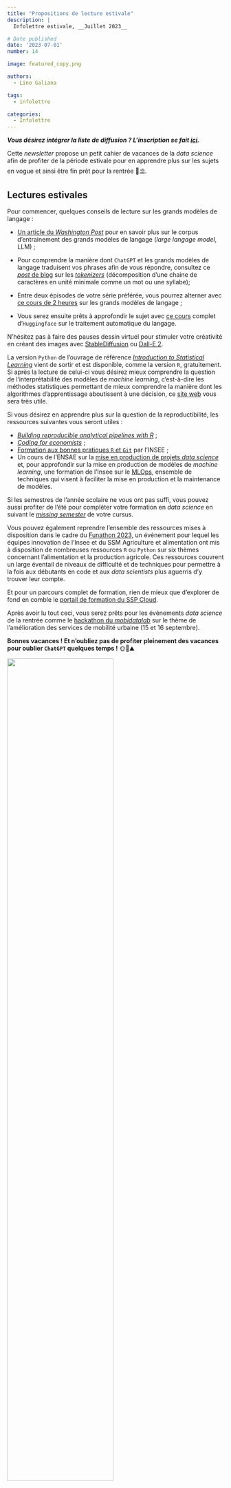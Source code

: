 ```yaml
---
title: "Propositions de lecture estivale"
description: |
  Infolettre estivale, __Juillet 2023__

# Date published
date: '2023-07-01'
number: 14

image: featured_copy.png

authors:
  - Lino Galiana

tags:
  - infolettre

categories:
  - Infolettre
---
```


:::{.callout-note}

__*Vous désirez intégrer la liste de diffusion ? L'inscription se fait [ici](https://framaforms.org/integration-reseau-des-data-scientists-1676407156).*__

:::


Cette _newsletter_ propose un petit cahier de vacances
de la _data science_ afin de profiter de la période estivale 
pour en
apprendre plus sur les sujets en vogue et ainsi être fin prêt
pour la rentrée 📖⛱️.

## Lectures estivales

Pour commencer, quelques conseils de lecture sur les grands modèles de
langage :

- [Un article du _Washington Post_](https://www.washingtonpost.com/technology/interactive/2023/ai-chatbot-learning/?itid=mc_magnet-ai_inline_collection_1) pour en savoir plus sur le corpus d'entrainement des
grands modèles de langage (_large langage model_, LLM) ;

- Pour comprendre la manière dont `ChatGPT` et les grands modèles de langage  traduisent vos phrases afin de vous répondre, consultez ce [_post_ de blog](https://simonwillison.net/2023/Jun/8/gpt-tokenizers/) sur les [_tokenizers_](https://fr.wiktionary.org/wiki/tokenizer) (décomposition d’une chaine de caractères en unité minimale comme un mot ou une syllabe);

- Entre deux épisodes de votre série préférée, vous pourrez alterner avec [ce cours de 2 heures](https://www.youtube.com/watch?v=Ku9PM26Cc2c) sur les grands modèles de langage ;

- Vous serez ensuite prêts à approfondir le sujet avec [ce cours](https://huggingface.co/learn/nlp-course/chapter1/1) complet d'`Huggingface` sur le traitement automatique du langage.


N'hésitez pas à faire des pauses dessin virtuel pour stimuler votre créativité en créant des
images avec [StableDiffusion](https://huggingface.co/spaces/stabilityai/stable-diffusion) ou [Dall-E 2](https://openai.com/dall-e-2).

La version `Python` de l'ouvrage de référence [_Introduction to Statistical Learning_](https://www.statlearning.com/) vient de sortir et est disponible, comme la version `R`, gratuitement. Si après la lecture de celui-ci vous désirez mieux comprendre la question de l'interprétabilité des modèles de _machine learning_, c'est-à-dire les méthodes statistiques permettant de mieux comprendre la manière dont les algorithmes d'apprentissage aboutissent à une décision, ce [site web](https://interpretable-ml-class.github.io/) vous sera très utile.


Si vous désirez en apprendre plus sur la question de la reproductibilité, 
les ressources suivantes vous seront utiles :

- [_Building reproducible analytical pipelines with R_](https://raps-with-r.dev/) ;
- [_Coding for economists_](https://aeturrell.github.io/coding-for-economists/intro.html) ;
- [Formation aux bonnes pratiques `R` et `Git`](https://inseefrlab.github.io/formation-bonnes-pratiques-git-R/) par l'INSEE ;
- Un cours de l'ENSAE sur la [mise en production de projets _data science_](https://ensae-reproductibilite.github.io/website/) et, pour approfondir sur la mise en production de modèles de _machine learning_, une formation de l'Insee sur le [MLOps](https://inseefrlab.github.io/formation-mlops/slides/index.html#/title-slide), ensemble de techniques qui visent à faciliter la mise en production et la maintenance de modèles.

Si les semestres de l'année scolaire ne vous ont pas suffi, vous pouvez aussi
profiter de l'été pour compléter votre formation en _data science_ en suivant le [_missing semester_](https://matthewrkaye.com/series.html#the-missing-semester-of-your-ds-education)
de votre cursus.

Vous pouvez également reprendre l'ensemble
des ressources mises à disposition
dans le cadre du [Funathon 2023](https://inseefrlab.github.io/funathon2023/), un événement pour lequel les équipes innovation de l'Insee et du SSM Agriculture et alimentation ont mis à disposition de nombreuses ressources `R` ou `Python`
sur six thèmes concernant l'alimentation et la production agricole. Ces ressources couvrent un large éventail de niveaux de difficulté et de techniques pour permettre à la fois aux débutants en code et aux _data scientists_ plus aguerris d’y trouver leur compte. 

Et pour un parcours complet de formation, rien de mieux que d'explorer
de fond en comble le [portail de formation du SSP Cloud](https://www.sspcloud.fr/formation).


Après avoir lu tout ceci, vous serez prêts pour les événements
_data science_ de la rentrée comme le [hackathon du _mobidatalab_](https://mobidatalab.eu/living-labs/hackathon/)
sur le thème de l'amélioration des services de mobilité urbaine (15 et 16 septembre). 

__Bonnes vacances ! Et n'oubliez pas de profiter pleinement des vacances pour oublier `ChatGPT` quelques temps !__ 🌞🌊⛰️

![](bye.png){fig-align="center" width=70%}
